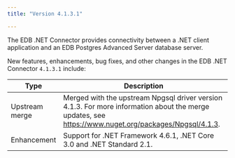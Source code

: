 ```yaml
---
title: "Version 4.1.3.1"

---
```

The EDB .NET Connector provides connectivity between a .NET client application and an EDB Postgres Advanced Server database server.

New features, enhancements, bug fixes, and other changes in the EDB .NET Connector `4.1.3.1` include:

| Type           | Description                                                                                                                                            |
|----------------|--------------------------------------------------------------------------------------------------------------------------------------------------------|
| Upstream merge | Merged with the upstream Npgsql driver version 4.1.3. For more information about the merge updates, see <https://www.nuget.org/packages/Npgsql/4.1.3>. |
| Enhancement    | Support for .NET Framework 4.6.1, .NET Core 3.0 and .NET Standard 2.1.                                                                                 |
